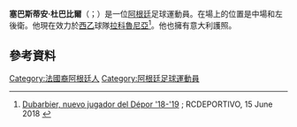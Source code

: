 '''塞巴斯蒂安·杜巴比爾'''（{{lang-es|Sebastián Dubarbier}}；{{bd|1986年|2月19日}}）是一位[[阿根廷|阿根廷]]足球運動員。在場上的位置是中場和左後衛。他現在效力於[[西乙|西乙]]球隊[[拉科魯尼亞|拉科魯尼亞]]<ref>[https://www.rcdeportivo.es/noticia/dubarbier-nuevo-jugador-del-depor-18-19 Dubarbier, nuevo jugador del Dépor '18-'19] {{Wayback|url=https://www.rcdeportivo.es/noticia/dubarbier-nuevo-jugador-del-depor-18-19 |date=20200130010001 }}; RCDEPORTIVO, 15 June 2018 {{es icon}}</ref>。他也擁有意大利護照。

==參考資料==
{{Reflist}}

{{DEFAULTSORT:Dubarbier, Sébastien}}
[[Category:法國裔阿根廷人|Category:法國裔阿根廷人]]
[[Category:阿根廷足球運動員|Category:阿根廷足球運動員]]